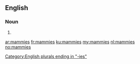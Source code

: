 ==English==

===Noun===
{{head|en}}

# {{plural of|mammy}}

[[Category:English plurals ending in "-ies"]]

[[ar:mammies]]
[[fr:mammies]]
[[ku:mammies]]
[[my:mammies]]
[[nl:mammies]]
[[no:mammies]]